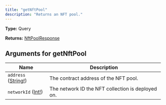 ```yaml
---
title: "getNftPool"
description: "Returns an NFT pool."
---
```


**Type:** Query

**Returns:** [NftPoolResponse](/api-reference/types/nftpoolresponse)

## Arguments for getNftPool

| Name | Description |
|------|-------------|
| `address` ([String!](/api-reference/types/string)) | The contract address of the NFT pool. |
| `networkId` ([Int!](/api-reference/types/int)) | The network ID the NFT collection is deployed on. |

